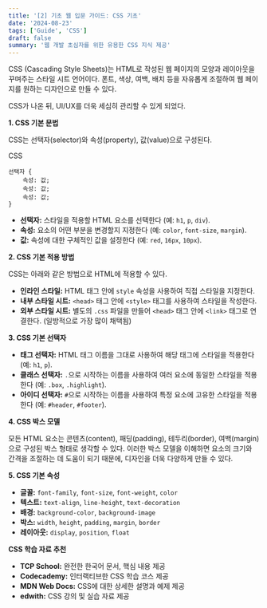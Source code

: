 ```yaml
---
title: '[2] 기초 웹 입문 가이드: CSS 기초'
date: '2024-08-23'
tags: ['Guide', 'CSS']
draft: false
summary: '웹 개발 초심자를 위한 유용한 CSS 지식 제공'
---
```


CSS (Cascading Style Sheets)는 HTML로 작성된 웹 페이지의 모양과 레이아웃을 꾸며주는 스타일 시트 언어이다. 폰트, 색상, 여백, 배치 등을 자유롭게 조절하여 웹 페이지를 원하는 디자인으로 만들 수 있다.

CSS가 나온 뒤, UI/UX를 더욱 세심히 관리할 수 있게 되었다.

**1. CSS 기본 문법**

CSS는 선택자(selector)와 속성(property), 값(value)으로 구성된다.

CSS

```
선택자 {
    속성: 값;
    속성: 값;
    속성: 값;
}
```

- **선택자:** 스타일을 적용할 HTML 요소를 선택한다 (예: `h1`, `p`, `div`).
- **속성:** 요소의 어떤 부분을 변경할지 지정한다 (예: `color`, `font-size`, `margin`).
- **값:** 속성에 대한 구체적인 값을 설정한다 (예: `red`, `16px`, `10px`).

**2. CSS 기본 적용 방법**

CSS는 아래와 같은 방법으로 HTML에 적용할 수 있다.

- **인라인 스타일:** HTML 태그 안에 `style` 속성을 사용하여 직접 스타일을 지정한다.
- **내부 스타일 시트:** `<head>` 태그 안에 `<style>` 태그를 사용하여 스타일을 작성한다.
- **외부 스타일 시트:** 별도의 `.css` 파일을 만들어 `<head>` 태그 안에 `<link>` 태그로 연결한다. (일방적으로 가장 많이 채택됨)

**3. CSS 기본 선택자**

- **태그 선택자:** HTML 태그 이름을 그대로 사용하여 해당 태그에 스타일을 적용한다 (예: `h1`, `p`).
- **클래스 선택자:** `.`으로 시작하는 이름을 사용하여 여러 요소에 동일한 스타일을 적용한다 (예: `.box`, `.highlight`).
- **아이디 선택자:** `#`으로 시작하는 이름을 사용하여 특정 요소에 고유한 스타일을 적용한다 (예: `#header`, `#footer`).

**4. CSS 박스 모델**

모든 HTML 요소는 콘텐츠(content), 패딩(padding), 테두리(border), 여백(margin)으로 구성된 박스 형태로 생각할 수 있다. 이러한 박스 모델을 이해하면 요소의 크기와 간격을 조절하는 데 도움이 되기 때문에, 디자인을 더욱 다양하게 만들 수 있다.

**5. CSS 기본 속성**

- **글꼴:** `font-family`, `font-size`, `font-weight`, `color`
- **텍스트:** `text-align`, `line-height`, `text-decoration`
- **배경:** `background-color`, `background-image`
- **박스:** `width`, `height`, `padding`, `margin`, `border`
- **레이아웃:** `display`, `position`, `float`

**CSS 학습 자료 추천**

- **TCP School:** 완전한 한국어 문서, 핵심 내용 제공
- **Codecademy:** 인터랙티브한 CSS 학습 코스 제공
- **MDN Web Docs:** CSS에 대한 상세한 설명과 예제 제공
- **edwith:** CSS 강의 및 실습 자료 제공